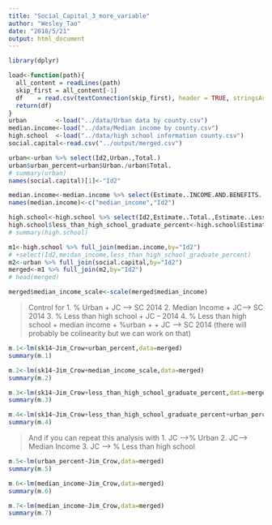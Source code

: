 ```yaml
---
title: "Social_Capital_3_more_variable"
author: "Wesley_Tao"
date: "2018/5/21"
output: html_document
---
```







```r
library(dplyr)
```

```r
load<-function(path){
  all_content = readLines(path)
  skip_first = all_content[-1]
  df    = read.csv(textConnection(skip_first), header = TRUE, stringsAsFactors = FALSE)
  return(df)
}
urban        <-load("../data/Urban data by county.csv")
median.income<-load("../data/Median income by county.csv")
high.school  <-load("../data/high school information county.csv")
social.capital<-read.csv("../output/merged.csv")

```

```r
urban<-urban %>% select(Id2,Urban.,Total.)
urban$urban_percent=urban$Urban./urban$Total.
# summary(urban)
names(social.capital)[1]<-"Id2"
```
```r
median.income<-median.income %>% select(Estimate..INCOME.AND.BENEFITS..IN.2014.INFLATION.ADJUSTED.DOLLARS....Total.households...Mean.household.income..dollars.,Id2)
names(median.income)<-c("median_income","Id2")
```

```r
high.school<-high.school %>% select(Id2,Estimate..Total.,Estimate..Less.than.high.school.graduate.)
high.school$less_than_high_school_graduate_percent<-high.school$Estimate..Less.than.high.school.graduate./high.school$Estimate..Total.
# summary(high.school)

```
```r
m1<-high.school %>% full_join(median.income,by="Id2")
# +select(Id2,meidan_income,less_than_high_school_graduate_percent)
m2<-urban %>% full_join(social.capital,by="Id2")
merged<-m1 %>% full_join(m2,by="Id2")
# head(merged)
```

```r
merged$median_income_scale<-scale(merged$median_income)
```


> Control for
> 1. % Urban + JC --> SC 2014
> 2. Median Income + JC--> SC 2014
> 3. % Less than high school + JC -- 2014
> 4. % Less than high school + median income + %urban + + JC --> SC 2014
> (there will probably be colinearity but we can work on that)

```r
m.1<-lm(sk14~Jim_Crow+urban_percent,data=merged)
summary(m.1)
```

```r
m.2<-lm(sk14~Jim_Crow+median_income_scale,data=merged)
summary(m.2)
```

```r
m.3<-lm(sk14~Jim_Crow+less_than_high_school_graduate_percent,data=merged)
summary(m.3)
```

```r
m.4<-lm(sk14~Jim_Crow+less_than_high_school_graduate_percent+urban_percent+median_income_scale,data=merged)
summary(m.4)
```
> And if you can repeat this analysis with
> 1.  JC -->% Urban
> 2.  JC--> Median Income
> 3.  JC --> % Less than high school

```r
m.5<-lm(urban_percent~Jim_Crow,data=merged)
summary(m.5)

```
```r
m.6<-lm(median_income~Jim_Crow,data=merged)
summary(m.6)
```

```r
m.7<-lm(median_income~Jim_Crow,data=merged)
summary(m.7)
```







